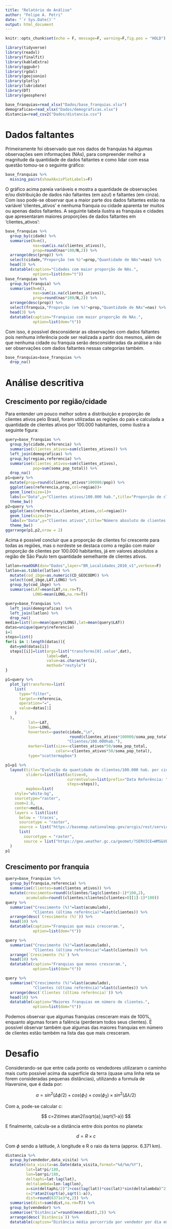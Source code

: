 ```yaml
---
title: "Relatório de Análise"
author: "Felipe A. Petri"
date: "`r Sys.Date()`"
output: html_document
---
```


```r
knitr::opts_chunk$set(echo = F, message=F, warning=F,fig.pos = "HOLD")
```

```r
library(tidyverse)
library(readxl)
library(finalfit)
library(kableExtra)
library(ggpubr)
library(rgdal)
library(geojsonio)
library(plotly)
library(lubridate)
library(DT)
library(geosphere)
```

```r
base_franquias=read_xlsx("Dados/base_franquias.xlsx")
demograficas=read_xlsx("Dados/demograficas.xlsx")
distancia=read_csv2("Dados/distancia.csv")
```

# Dados faltantes

Primeiramente foi observado que nos dados de franquias há algumas observações sem informações (NAs), para compreender melhor a magnitude da quantidade de dados faltantes e como lidar com essa questão tomou-se o seguinte gráfico:

```r
base_franquias %>% 
  missing_pairs(showXAxisPlotLabels=F)
```

O gráfico acima pareia variáveis e mostra a quantidade de observações e/ou distribuição de dados não faltantes (em azul) e faltantes (em cinza). Com isso pode-se observar que a maior parte dos dados faltantes estão na variável 'clientes_ativos' e nenhuma franquia ou cidade aparenta ter muitos ou apenas dados faltantes. A seguinte tabela ilustra as franquias e cidades que apresentaram maiores proporções de dados faltantes em 'clientes_ativos':

```r
base_franquias %>% 
  group_by(cidade) %>% 
  summarise(N=n(),
            nas=sum(is.na(clientes_ativos)),
            prop=round(nas*100/N,2)) %>% 
  arrange(desc(prop)) %>% 
  select(cidade,"Proporção (em %)"=prop,"Quantidade de NAs"=nas) %>% 
  head(3) %>% 
  datatable(caption="Cidades com maior proporção de NAs.",
            options=list(dom="t"))
base_franquias %>% 
  group_by(franquia) %>% 
  summarise(N=n(),
            nas=sum(is.na(clientes_ativos)),
            prop=round(nas*100/N,2)) %>% 
  arrange(desc(prop)) %>% 
  select(franquia,"Proporção (em %)"=prop,"Quantidade de NAs"=nas) %>% 
  head(3) %>% 
  datatable(caption="Franquias com maior proporção de NAs.",
            option=list(dom="t"))
```

Com isso, é possível desconsiderar as observações com dados faltantes pois nenhuma inferência pode ser realizada a partir dos mesmos, além de que nenhuma cidade ou franquia serão desconsideradas da análise a não ser observações com dados faltantes nessas categorias também.

```r
base_franquias=base_franquias %>% 
  drop_na()
```


# Análise descritiva

## Crescimento por região/cidade

Para entender um pouco melhor sobre a distribuição e proporção de clientes ativos pelo Brasil, foram utilizadas as regiões do país e calculada a quantidade de clientes ativos por 100.000 habitantes, como ilustra a seguinte figura:

```r
query=base_franquias %>% 
  group_by(cidade,referencia) %>% 
  summarise(clientes_ativos=sum(clientes_ativos)) %>% 
  left_join(demograficas) %>% 
  group_by(regiao,referencia) %>% 
  summarise(clientes_ativos=sum(clientes_ativos),
            pop=sum(soma_pop_total)) %>% 
  drop_na()
p1=query %>% 
  mutate(prop=round(clientes_ativos*100000/pop)) %>% 
  ggplot(aes(referencia,prop,col=regiao))+
  geom_line(size=1)+
  labs(x="Data",y="Clientes ativos/100.000 hab.",title="Proporção de clientes ativos")+
  theme_bw()
p2=query %>% 
  ggplot(aes(referencia,clientes_ativos,col=regiao))+
  geom_line(size=1)+
  labs(x="Data",y="Clientes ativos",title="Número absoluto de clientes ativos")+
  theme_bw()
ggarrange(p1,p2,nrow = 2)
```

Acima é possível concluir que a proporção de clientes foi crescente para todas as regiões, mas o nordeste se destaca como a região com maior proporção de clientes por 100.000 habitantes, já em valores absolutos a região de São Paulo tem quantidade semelhante de clientes ativos.

```r
latlon=readOGR(dsn="Dados",layer="BR_Localidades_2010_v1",verbose=F)
latlon=as.tibble(latlon) %>% 
  mutate(cod_ibge=as.numeric(CD_GEOCODM)) %>% 
  select(cod_ibge,LAT,LONG) %>% 
  group_by(cod_ibge) %>% 
  summarise(LAT=mean(LAT,na.rm=T),
            LONG=mean(LONG,na.rm=T))

query=base_franquias %>% 
  left_join(demograficas) %>% 
  left_join(latlon) %>% 
  drop_na()
media=list(lon=mean(query$LONG),lat=mean(query$LAT))
datas=unique(query$referencia)
i=1
steps=list()
for(i in 1:length(datas)){
  dat=ymd(datas[i])
  steps[[i]]=list(args=list("transforms[0].value",dat),
                  label=dat,
                  value=as.character(i),
                  method="restyle")
}

p1=query %>% 
  plot_ly(transforms=list(
    list(
      type="filter",
      target=~referencia,
      operation="=",
      value=datas[1]
    )
  ),
          lat=~LAT,
          lon=~LONG,
          hovertext=~paste(cidade,"\n",
                            round(clientes_ativos*100000/soma_pop_total),
                           "Clientes/100.000hab."),
          marker=list(size=~clientes_ativos*50/soma_pop_total,
                      color=~clientes_ativos*50/soma_pop_total),
          type="scattermapbox")

p1=p1 %>% 
  layout(title="Evolução da quantidade de clientes/100.000 hab. por cidade",
         sliders=list(list(active=0,
                           currentvalue=list(prefix="Data Referência: "),
                           steps=steps)),
         mapbox=list(
    style="white-bg",
    sourcetype="raster",
    zoom=2.8,
    center=media,
    layers = list(list(
      below = 'traces',
      sourcetype = "raster",
      source = list("https://basemap.nationalmap.gov/arcgis/rest/services/USGSImageryOnly/MapServer/tile/{z}/{y}/{x}")),
      list(
        sourcetype = "raster",
        source = list("https://geo.weather.gc.ca/geomet/?SERVICE=WMS&VERSION=1.3.0&REQUEST=GetMap&BBOX={bbox-epsg-3857}&CRS=EPSG:3857&WIDTH=1000&HEIGHT=1000&LAYERS=RADAR_1KM_RDBR&TILED=true&FORMAT=image/png"))))
  )
p1
```

## Crescimento por franquia

```r
query=base_franquias %>% 
  group_by(franquia,referencia) %>% 
  summarise(clientes=sum(clientes_ativos)) %>% 
  mutate(crescimento=round((clientes/lag(clientes)-1)*100,2),
         acumulado=round((clientes/clientes[clientes>0][1]-1)*100))
query %>% 
  summarise("Crescimento (%)"=last(acumulado),
            "Clientes (última referência)"=last(clientes)) %>% 
  arrange(desc(`Crescimento (%)`)) %>% 
  head(10) %>% 
  datatable(caption="Franquias que mais cresceram.",
            option=list(dom="t"))

query %>% 
  summarise("Crescimento (%)"=last(acumulado),
            "Clientes (última referência)"=last(clientes)) %>% 
  arrange(`Crescimento (%)`) %>% 
  head(10) %>% 
  datatable(caption="Franquias que menos cresceram.",
            option=list(dom="t"))

query %>% 
  summarise("Crescimento (%)"=last(acumulado),
            "Clientes (última referência)"=last(clientes)) %>% 
  arrange(desc(`Clientes (última referência)`)) %>% 
  head(10) %>% 
  datatable(caption="Maiores franquias em número de clientes.",
            option=list(dom="t"))
```

Podemos observar que algumas franquias cresceram mais de 100\%, enquanto algumas foram a falência (perderam todos seus clientes). É possível observar também que algumas das maiores franquias em número de clientes estão também na lista das que mais cresceram.

# Desafio

Considerando-se que entre cada ponto os vendedores utilizaram o caminho mais curto possível acima da superfície da terra (quase uma linha reta se forem consideradas pequenas distâncias), utilizando a formula de Haversine, que é dada por: 

$$
a=sin^2(\Delta\phi/2)+cos(\phi_1)\times cos(\phi_2)\times sin^2(\Delta\lambda/2)
$$

Com a, pode-se calcular c:

$$
c=2\times atan2(\sqrt{a},\sqrt{1-a})
$$

E finalmente, calcula-se a distância entre dois pontos no planeta:

$$
d=R\times c
$$

Com $\phi$ sendo a latitude, $\lambda$ longitude e R o raio da terra (approx. 6.371 km).



```r
distancia %>% 
  group_by(vendedor,data_visita) %>% 
  mutate(data_visita=as.Date(data_visita,format="%d/%m/%Y"),
         lat=lat*pi/180,
         lon=lon*pi/180,
         deltaphi=lat-lag(lat),
         deltalambda=lon-lag(lon),
         a=sin(deltaphi/2)^2+cos(lag(lat))*cos(lat)*sin(deltalambda)^2,
         c=2*atan2(sqrt(a),sqrt(1-a)),
         dist=round(6371e3*c,2)) %>% 
  summarise(dist=sum(dist,na.rm=T)) %>% 
  group_by(vendedor) %>% 
  summarise("Distância"=round(mean(dist),2)) %>% 
  arrange(desc(`Distância`)) %>% 
  datatable(caption="Distância média percorrida por vendedor por dia em metros.")
```

